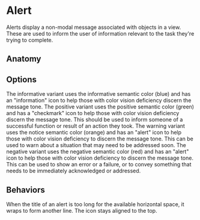 # Alert

Alerts display a non-modal message associated with objects in a view. These are used to inform the user of information relevant to the task they're trying to complete.

<Imagefullwidth image="Alert-hero.svg" title="Alert example" />

<AssetLinks>
  <AssetLink href="https://react.fabric-ds.io/alert" />
  <AssetLink href="https://vue.fabric-ds.io/alert" />
</AssetLinks>

<TableOfContents />

## Anatomy

<Imagefullwidth image="alert-anatomy.svg" title="Alert anatomy example" />

## Options

<Guideline title="Informative variant" image="alert-options-informative.svg">
  The informative variant uses the informative semantic color (blue) and has an "information" icon to help those with color vision deficiency discern the message tone.
</Guideline>

<Guideline title="Positive variant" image="alert-options-postiive.svg">
The positive variant uses the positive semantic color (green) and has a "checkmark" icon to help those with color vision deficiency discern the message tone. This should be used to inform someone of a successful function or result of an action they took.
</Guideline>

<Guideline title="Warning variant" image="alert-options-warning.svg">
The warning variant uses the notice semantic color (orange) and has an "alert" icon to help those with color vision deficiency to discern the message tone. This can be used to warn about a situation that may need to be addressed soon.
</Guideline>

<Guideline title="Negative variant" image="alert-options-negative.svg">
The negative variant uses the negative semantic color (red) and has an "alert" icon to help those with color vision deficiency to discern the message tone. This can be used to show an error or a failure, or to convey something that needs to be immediately acknowledged or addressed.
</Guideline>

## Behaviors

<Guideline title="
Text overflow" image="alert-behaviors-text-overflow.svg">
When the title of an alert is too long for the available horizontal space, it wraps to form another line. The icon stays aligned to the top.
</Guideline>

